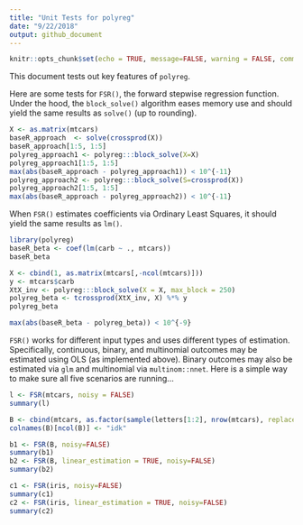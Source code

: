```yaml
---
title: "Unit Tests for polyreg"
date: "9/22/2018"
output: github_document
---
```


```r
knitr::opts_chunk$set(echo = TRUE, message=FALSE, warning = FALSE, comment="")
```

This document tests out key features of `polyreg`. 

Here are some tests for `FSR()`, the forward stepwise regression function. Under the hood, the `block_solve()` algorithm eases memory use and should yield the same results as `solve()` (up to rounding). 
```r
X <- as.matrix(mtcars)
baseR_approach  <- solve(crossprod(X)) 
baseR_approach[1:5, 1:5]
polyreg_approach1 <- polyreg:::block_solve(X=X)
polyreg_approach1[1:5, 1:5]
max(abs(baseR_approach - polyreg_approach1)) < 10^{-11}
polyreg_approach2 <- polyreg:::block_solve(S=crossprod(X))
polyreg_approach2[1:5, 1:5]
max(abs(baseR_approach - polyreg_approach2)) < 10^{-11}
```
When `FSR()` estimates coefficients via Ordinary Least Squares, it should yield the same results as `lm()`.
```r
library(polyreg)
baseR_beta <- coef(lm(carb ~ ., mtcars))
baseR_beta 

X <- cbind(1, as.matrix(mtcars[,-ncol(mtcars)]))
y <- mtcars$carb
XtX_inv <- polyreg:::block_solve(X = X, max_block = 250)
polyreg_beta <- tcrossprod(XtX_inv, X) %*% y
polyreg_beta

max(abs(baseR_beta - polyreg_beta)) < 10^{-9}
```
`FSR()` works for different input types and uses different types of estimation. Specifically, continuous, binary, and multinomial outcomes may be estimated using OLS (as implemented above). Binary outcomes may also be estimated via `glm` and multinomial via `multinom::nnet`. Here is a simple way to make sure all five scenarios are running...

```r
l <- FSR(mtcars, noisy = FALSE)
summary(l)

B <- cbind(mtcars, as.factor(sample(letters[1:2], nrow(mtcars), replace=TRUE)))
colnames(B)[ncol(B)] <- "idk"

b1 <- FSR(B, noisy=FALSE)
summary(b1)
b2 <- FSR(B, linear_estimation = TRUE, noisy=FALSE)
summary(b2)

c1 <- FSR(iris, noisy=FALSE)
summary(c1)
c2 <- FSR(iris, linear_estimation = TRUE, noisy=FALSE)
summary(c2)

```


